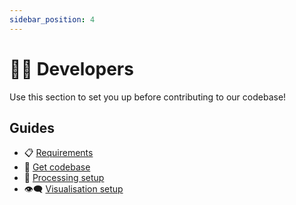 ```yaml
---
sidebar_position: 4
---
```


# 👩‍💻 Developers

Use this section to set you up before contributing to our codebase!

## Guides

- 📋 [Requirements](./requirements/)
- 📁 [Get codebase](./get-codebase/)
- 🧮 [Processing setup](./processing-setup/)
- 👁️‍🗨️ [Visualisation setup](./visualisation-setup/)
